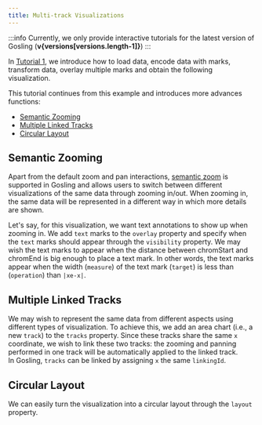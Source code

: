```yaml
---
title: Multi-track Visualizations
---
```



:::info
<span>Currently, we only provide interactive tutorials for the latest version of Gosling (<b>v{versions[versions.length-1]}</b>) </span>
:::

In <a href='./'>Tutorial 1</a>, we introduce how to load data, encode data with marks, transform data, overlay multiple marks and obtain the following visualization.

<BrowserGosling spec={SPEC_OVERLAP} />


This tutorial continues from this example and introduces more advances functions: 
- [Semantic Zooming](#semantic-zooming)
- [Multiple Linked Tracks](#multiple-linked-tracks)
- [Circular Layout](#circular-layout)


## Semantic Zooming

Apart from the default zoom and pan interactions, [semantic zoom](/docs/semantic-zoom) is supported in Gosling and allows users to switch between different visualizations of the same data through zooming in/out. When zooming in, the same data will be represented in a different way in which more details are shown. 

Let's say, for this visualization, we want text annotations to show up when zooming in.
We add `text` marks to the `overlay` property and specify when the `text` marks should appear through the `visibility` property.
We may wish the text marks to appear when the distance between chromStart and chromEnd is big enough to place a text mark.
In other words, the text marks appear when the width (`measure`) of the text mark (`target`) is less than (`operation`) than `|xe-x|`.

<GoslingEditor spec={SPEC_ZOOM}/>



## Multiple Linked Tracks

We may wish to represent the same data from different aspects using different types of visualization.
To achieve this, we add an area chart (i.e., a new `track`) to the `tracks` property. 
Since these tracks share the same `x` coordinate, we wish to link these two tracks: the zooming and panning performed in one track will be automatically applied to the linked track.  
In Gosling, `tracks` can be linked by assigning `x` the same  `linkingId`. 

<GoslingEditor spec={SPEC_LINK}/>


## Circular Layout

We can easily turn the visualization into a circular layout through the `layout` property.

<GoslingEditor spec={SPEC_CIRCULAR} />

